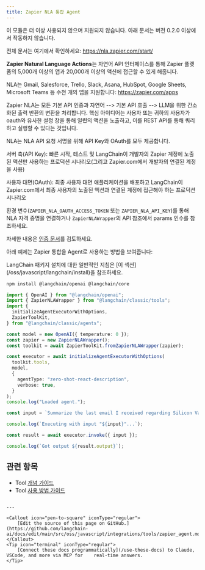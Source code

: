 ```yaml
---
title: Zapier NLA 통합 Agent
---
```


<Warning>
이 모듈은 더 이상 사용되지 않으며 지원되지 않습니다. 아래 문서는 버전 0.2.0 이상에서 작동하지 않습니다.
</Warning>

전체 문서는 여기에서 확인하세요: https://nla.zapier.com/start/

**Zapier Natural Language Actions**는 자연어 API 인터페이스를 통해 Zapier 플랫폼의 5,000개 이상의 앱과 20,000개 이상의 액션에 접근할 수 있게 해줍니다.

NLA는 Gmail, Salesforce, Trello, Slack, Asana, HubSpot, Google Sheets, Microsoft Teams 등 수천 개의 앱을 지원합니다: https://zapier.com/apps

Zapier NLA는 모든 기본 API 인증과 자연어 --> 기본 API 호출 --> LLM을 위한 간소화된 출력 반환의 변환을 처리합니다. 핵심 아이디어는 사용자 또는 귀하의 사용자가 oauth와 유사한 설정 창을 통해 일련의 액션을 노출하고, 이를 REST API를 통해 쿼리하고 실행할 수 있다는 것입니다.

NLA는 NLA API 요청 서명을 위해 API Key와 OAuth를 모두 제공합니다.

서버 측(API Key): 빠른 시작, 테스트 및 LangChain이 개발자의 Zapier 계정에 노출된 액션만 사용하는 프로덕션 시나리오(그리고 Zapier.com에서 개발자의 연결된 계정을 사용)

사용자 대면(OAuth): 최종 사용자 대면 애플리케이션을 배포하고 LangChain이 Zapier.com에서 최종 사용자의 노출된 액션과 연결된 계정에 접근해야 하는 프로덕션 시나리오

환경 변수(`ZAPIER_NLA_OAUTH_ACCESS_TOKEN` 또는 `ZAPIER_NLA_API_KEY`)를 통해 NLA 자격 증명을 연결하거나 `ZapierNLAWrapper`의 API 참조에서 params 인수를 참조하세요.

자세한 내용은 [인증 문서](https://docs.zapier.com/platform/build/auth)를 검토하세요.

아래 예제는 Zapier 통합을 Agent로 사용하는 방법을 보여줍니다:

<Tip>
LangChain 패키지 설치에 대한 일반적인 지침은 [이 섹션](/oss/javascript/langchain/install)을 참조하세요.
</Tip>

```bash npm
npm install @langchain/openai @langchain/core
```
```typescript
import { OpenAI } from "@langchain/openai";
import { ZapierNLAWrapper } from "@langchain/classic/tools";
import {
  initializeAgentExecutorWithOptions,
  ZapierToolKit,
} from "@langchain/classic/agents";

const model = new OpenAI({ temperature: 0 });
const zapier = new ZapierNLAWrapper();
const toolkit = await ZapierToolKit.fromZapierNLAWrapper(zapier);

const executor = await initializeAgentExecutorWithOptions(
  toolkit.tools,
  model,
  {
    agentType: "zero-shot-react-description",
    verbose: true,
  }
);
console.log("Loaded agent.");

const input = `Summarize the last email I received regarding Silicon Valley Bank. Send the summary to the #test-zapier Slack channel.`;

console.log(`Executing with input "${input}"...`);

const result = await executor.invoke({ input });

console.log(`Got output ${result.output}`);
```

## 관련 항목

- Tool [개념 가이드](/oss/javascript/langchain/tools)
- Tool [사용 방법 가이드](/oss/javascript/langchain/tools)
```

---

<Callout icon="pen-to-square" iconType="regular">
    [Edit the source of this page on GitHub.](https://github.com/langchain-ai/docs/edit/main/src/oss/javascript/integrations/tools/zapier_agent.mdx)
</Callout>
<Tip icon="terminal" iconType="regular">
    [Connect these docs programmatically](/use-these-docs) to Claude, VSCode, and more via MCP for    real-time answers.
</Tip>
